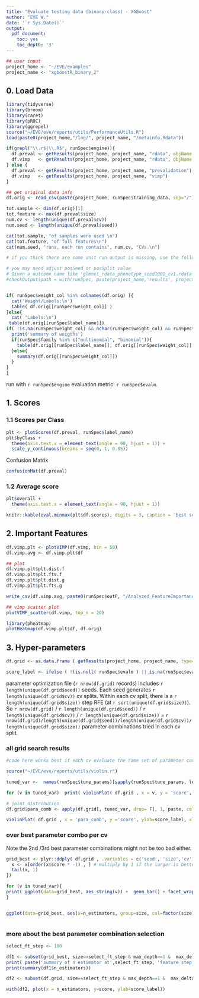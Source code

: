 ```yaml
---
title: "Evaluate testing data (binary-class) - XGBoost"
author: "EVE W."
date: '`r Sys.Date()`'
output:
  pdf_document:
    toc: yes
    toc_depth: '3'
---
```




```r
## user input
project_home <- "~/EVE/examples"
project_name <- "xgboostR_binary_2"
```

## 0. Load Data
```r
library(tidyverse)
library(broom)
library(caret)
library(pROC)
library(ggrepel)
source("~/EVE/eve/reports/utils/PerformanceUtils.R")
load(paste0(project_home,"/log/", project_name, "/metainfo.Rdata"))
```



```r
if(grepl("\\.r$|\\.R$", runSpec$engine)){
  df.preval <- getResults(project_home, project_name, "rdata", objName = "df_pred")
  df.vimp   <- getResults(project_home, project_name, "rdata", objName = "df_vimp")
} else {
  df.preval <- getResults(project_home, project_name, "prevalidation")
  df.vimp   <- getResults(project_home, project_name, "vimp")
}

## get original data info
df.orig <- read_csv(paste(project_home, runSpec$training_data, sep="/"))

tot.sample <- dim(df.orig)[1]
tot.feature <- max(df.preval$size)
num.cv <- length(unique(df.preval$cv))
num.seed <- length(unique(df.preval$seed))

cat(tot.sample, "of samples were used \n")
cat(tot.feature, "of full features\n")
cat(num.seed, "runs, each run contains", num.cv, "CVs.\n")

# if you think there are some unit run output is missing, use the following to figure out which ones are missing; then you can check out their log output to see whether there are specific errors

# you may need adjust posSeed or posSplit value
# Given a outcome name like 'glmnet_rdata_phenotype_seed1001_cv1.rdata', and the function splitting the output name by '_', the index of seed value is 4, and that of cv split is 5. So there are posSeed=4, posSplit = 5 below.
#checkOutput(path = with(runSpec, paste(project_home,'results', project_name, sep='/')), pattern = paste( '\\.rdata', sep=''), posSeed=4, posSplit = 5 )


if( runSpec$weight_col %in% colnames(df.orig) ){
  cat('Weight/Labels:\n')
  table( df.orig[[runSpec$weight_col]] )
}else{
  cat( "Labels:\n")
 table(df.orig[[runSpec$label_name]])
if( !is.na(runSpec$weight_col) && nchar(runSpec$weight_col) && runSpec$weight_col %in% colnames(df.orig)){
  print('summary of weigths')
  if(runSpec$family %in% c("multinomial", "binomial")){
    table(df.orig[[runSpec$label_name]], df.orig[[runSpec$weight_col]], useNA='ifany')
  }else{
    summary(df.orig[[runSpec$weight_col]])
  }
}
}
```

run with `r runSpec$engine`  evaluation metric: `r runSpec$evalm`.

## 1. Scores

### 1.1 Scores per Class

```r
plt <- plotScores(df.preval, runSpec$label_name)
plt$byClass +
  theme(axis.text.x = element_text(angle = 90, hjust = 1)) +
  scale_y_continuous(breaks = seq(0, 1, 0.05))
```

Confusion Matrix
```r
confusionMat(df.preval)
```

### 1.2 Average score

```r
plt$overall +
  theme(axis.text.x = element_text(angle = 90, hjust = 1))
```

```r
knitr::kable(eval.minmax(plt$df.scores), digits = 3, caption = 'best scores')
```


## 2. Important Features

```r
df.vimp.plt <- plotVIMP(df.vimp, bin = 50)
df.vimp.avg <- df.vimp.plt$df

## plot
df.vimp.plt$plt.dist.f
df.vimp.plt$plt.fts.f
df.vimp.plt$plt.dist.g
df.vimp.plt$plt.fts.g

write_csv(df.vimp.avg, paste0(runSpec$outP, "/Analyzed_FeatureImportance_avg.csv"))
```

```r
## vimp scatter plot
plotVIMP_scatter(df.vimp, top_n = 20)
```


```r
library(pheatmap)
plotHeatmap(df.vimp.plt$df, df.orig)
```

## 3. Hyper-parameters

```r
df.grid <- as.data.frame ( getResults(project_home, project_name, type='rdata', objName= "df_grid") )

score_label <- ifelse ( !(is.null( runSpec$evalm ) || is.na(runSpec$evalm)), runSpec$evalm, unname(c('binomial' = "logloss", "multinomial"= "mlogloss", "gaussian" = 'rmse')[runSpec$family]))

```

parameter optimization file (`r nrow(df.grid)` records) includes `r length(unique(df.grid$seed))` seeds. Each seed generates `r length(unique(df.grid$cv))` cv splits. Within each cv split, there is a `r length(unique(df.grid$size))` step RFE (at `r sort(unique(df.grid$size))`). So `r nrow(df.grid)` / `r length(unique(df.grid$seed))` / `r length(unique(df.grid$cv))` / `r length(unique(df.grid$size))` = `r nrow(df.grid)/length(unique(df.grid$seed))/length(unique(df.grid$cv))/length(unique(df.grid$size))` parameter combinations tried in each cv split. 

###   all grid search results

```r

#code here works best if each cv evaluate the same set of parameter combinations and df.grid has the complete information.

source("~/EVE/eve/reports/utils/violin.r")

tuned_var <-  names(runSpec$tune_params)[sapply(runSpec$tune_params, length) > 1]

for (v in tuned_var)  print( violinPlot( df.grid , x = v, y = 'score', ylab=score_label, v.facets='size') ) 


```


```r
# joint distribution
df.grid$para_comb <- apply(df.grid[, tuned_var, drop= F], 1, paste, collapse=',')

violinPlot( df.grid , x = 'para_comb', y ='score', ylab=score_label, xlab= paste(tuned_var, collapse = ','), h.facets='size', x.anns.angle = 90) 
```

### over best parameter combo per cv

Note the 2nd /3rd best parameter combinations might not be too bad either.

```r

grid_best <- plyr::ddply( df.grid , .variables = c('seed', 'size','cv'), .fun=function(x){
  x <- x[order(x$score * -1) , ] # multiply by 1 if the larger is better, multiply by -1 if the smaller the better
  tail(x, 1)
})

for (v in tuned_var){
print( ggplot(data=grid_best, aes_string(v)) +  geom_bar() + facet_wrap(~size, ncol=2) + theme_bw() + xlab(v) + ggtitle (paste('optimal',v,'across seed and cv') ))
}


ggplot(data=grid_best, aes(x=n_estimators, group=size, col=factor(size))) + geom_density() + theme_bw() + ggtitle ('optimal n_estimator within seed and cv')



```


### more about the best parameter combination selection 

```r

select_ft_step <- 100

df1 <- subset(grid_best, size==select_ft_step & max_depth==1 &  max_delta_step == 0 )
print( paste('summary of n estimator at',select_ft_step, 'feature step'))
print(summary(df1$n_estimators))

df2 <- subset(df.grid, size==select_ft_step & max_depth==1 &  max_delta_step == 0 )

with(df2, plot(x = n_estimators, y=score, ylab=score_label))


```
 
 




